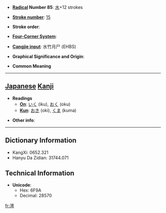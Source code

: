 * '''[[Wiktionary:Chinese radical index| Radical]] Number 85''': [[Wiktionary:Chinese radical index 水|水]]+12 strokes

* '''[[Wiktionary:Chinese total strokes index|Stroke number]]''': [[Wiktionary:Chinese total strokes index 15|15]]

* '''Stroke order''': 

* '''[[Wiktionary:Chinese four corner index|Four-Corner System]]''': 

* '''[[Wiktionary:Chinese Cangjie index|Cangjie input]]''': 水竹月尸 (EHBS)

* '''Graphical Significance and Origin''': 

* '''Common Meaning'''

----

== [[Japanese]] [[Kanji]] ==

* '''Readings'''
** '''[[On]]''': [[いく]] (iku), [[おく]] (oku)
** '''[[Kun]]''': [[おき]] (oki), [[くま]] (kuma)

* '''Other info''':  

----

== Dictionary Information ==

* KangXi: 0652.321
* Hanyu Da Zidian: 31744.071

== Technical Information ==

* '''Unicode''':
** Hex: 6F9A
** Decimal: 28570

[[fr:澚]]
